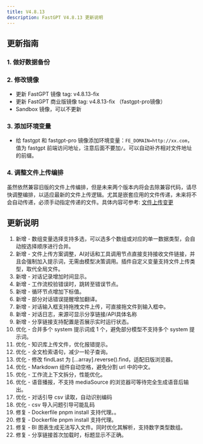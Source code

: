 ```yaml
---
title: V4.8.13
description: FastGPT V4.8.13 更新说明
---
```


## 更新指南

### 1. 做好数据备份

### 2. 修改镜像

- 更新 FastGPT 镜像 tag: v4.8.13-fix
- 更新 FastGPT 商业版镜像 tag: v4.8.13-fix （fastgpt-pro镜像）
- Sandbox 镜像，可以不更新

### 3. 添加环境变量

- 给 fastgpt 和 fastgpt-pro 镜像添加环境变量：`FE_DOMAIN=http://xx.com`，值为 fastgpt 前端访问地址，注意后面不要加`/`。可以自动补齐相对文件地址的前缀。

### 4. 调整文件上传编排

虽然依然兼容旧版的文件上传编排，但是未来两个版本内将会去除兼容代码，请尽快调整编排，以适应最新的文件上传逻辑。尤其是嵌套应用的文件传递，未来将不会自动传递，必须手动指定传递的文件。具体内容可参考: [文件上传变更](/docs/introduction/guide/course/fileinput/#4813%E7%89%88%E6%9C%AC%E8%B5%B7%E5%85%B3%E4%BA%8E%E6%96%87%E4%BB%B6%E4%B8%8A%E4%BC%A0%E7%9A%84%E6%9B%B4%E6%96%B0)

## 更新说明

1. 新增 - 数组变量选择支持多选，可以选多个数组或对应的单一数据类型，会自动按选择顺序进行合并。
2. 新增 - 文件上传方案调整，AI对话和工具调用节点直接支持接收文件链接，并且会强制加入提示词，无需由模型决策调用。插件自定义变量支持文件上传类型，取代全局文件。 
3. 新增 - 对话记录增加时间显示。 
4. 新增 - 工作流校验错误时，跳转至错误节点。  
5. 新增 - 循环节点增加下标值。 
6. 新增 - 部分对话错误提醒增加翻译。 
7. 新增 - 对话输入框支持拖拽文件上传，可直接拖文件到输入框中。  
8. 新增 - 对话日志，来源可显示分享链接/API具体名称
9. 新增 - 分享链接支持配置是否展示实时运行状态。
10. 优化 - 合并多个 system 提示词成 1 个，避免部分模型不支持多个 system 提示词。  
11. 优化 - 知识库上传文件，优化报错提示。  
12. 优化 - 全文检索语句，减少一轮子查询。  
13. 优化 - 修改 findLast 为 [...array].reverse().find，适配旧版浏览器。  
14. 优化 - Markdown 组件自动空格，避免分割 url 中的中文。  
15. 优化 - 工作流上下文拆分，性能优化。 
16. 优化 - 语音播报，不支持 mediaSource 的浏览器可等待完全生成语音后输出。 
17. 优化 - 对话引导 csv 读取，自动识别编码
18. 优化 - csv 导入问题引导可能乱码
19. 修复 - Dockerfile pnpm install 支持代理。。
20. 修复 - Dockerfile pnpm install 支持代理。 
21. 修复 - BI 图表生成无法写入文件。同时优化其解析，支持数字类型数组。
22. 修复 - 分享链接首次加载时，标题显示不正确。 
